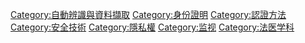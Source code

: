 {{Catmore}}
{{Commonscat|Biometrics}}

[[Category:自動辨識與資料擷取|Category:自動辨識與資料擷取]]
[[Category:身份證明|Category:身份證明]]
[[Category:認證方法|Category:認證方法]]
[[Category:安全技術|Category:安全技術]]
[[Category:隱私權|Category:隱私權]]
[[Category:监视|Category:监视]]
[[Category:法医学科|Category:法医学科]]